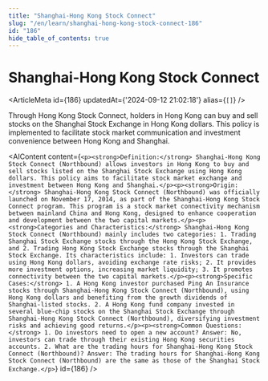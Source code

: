 ```yaml
---
title: "Shanghai-Hong Kong Stock Connect"
slug: "/en/learn/shanghai-hong-kong-stock-connect-186"
id: "186"
hide_table_of_contents: true
---
```



# Shanghai-Hong Kong Stock Connect

<ArticleMeta id={186} updatedAt={'2024-09-12 21:02:18'} alias={`[]`} />
<div className='border-solid border-b border-t-0 my-4 border-[var(--ifm-color-gray-300)]' />

Through Hong Kong Stock Connect, holders in Hong Kong can buy and sell stocks on the Shanghai Stock Exchange in Hong Kong dollars. This policy is implemented to facilitate stock market communication and investment convenience between Hong Kong and Shanghai.

<AIContent content={`<p><strong>Definition:</strong> Shanghai-Hong Kong Stock Connect (Northbound) allows investors in Hong Kong to buy and sell stocks listed on the Shanghai Stock Exchange using Hong Kong dollars. This policy aims to facilitate stock market exchange and investment between Hong Kong and Shanghai.</p><p><strong>Origin:</strong> Shanghai-Hong Kong Stock Connect (Northbound) was officially launched on November 17, 2014, as part of the Shanghai-Hong Kong Stock Connect program. This program is a stock market connectivity mechanism between mainland China and Hong Kong, designed to enhance cooperation and development between the two capital markets.</p><p><strong>Categories and Characteristics:</strong> Shanghai-Hong Kong Stock Connect (Northbound) mainly includes two categories: 1. Trading Shanghai Stock Exchange stocks through the Hong Kong Stock Exchange, and 2. Trading Hong Kong Stock Exchange stocks through the Shanghai Stock Exchange. Its characteristics include: 1. Investors can trade using Hong Kong dollars, avoiding exchange rate risks; 2. It provides more investment options, increasing market liquidity; 3. It promotes connectivity between the two capital markets.</p><p><strong>Specific Cases:</strong> 1. A Hong Kong investor purchased Ping An Insurance stocks through Shanghai-Hong Kong Stock Connect (Northbound), using Hong Kong dollars and benefiting from the growth dividends of Shanghai-listed stocks. 2. A Hong Kong fund company invested in several blue-chip stocks on the Shanghai Stock Exchange through Shanghai-Hong Kong Stock Connect (Northbound), diversifying investment risks and achieving good returns.</p><p><strong>Common Questions:</strong> 1. Do investors need to open a new account? Answer: No, investors can trade through their existing Hong Kong securities accounts. 2. What are the trading hours for Shanghai-Hong Kong Stock Connect (Northbound)? Answer: The trading hours for Shanghai-Hong Kong Stock Connect (Northbound) are the same as those of the Shanghai Stock Exchange.</p>`} id={186} />
